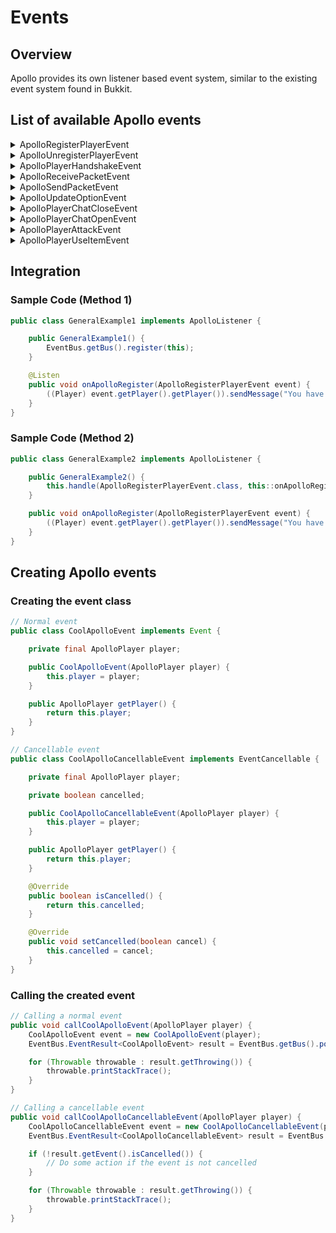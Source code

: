 
# Events

## Overview

Apollo provides its own listener based event system, similar to the existing event system found in Bukkit.

## List of available Apollo events

<details>
<summary>ApolloRegisterPlayerEvent</summary>

#### ApolloRegisterPlayerEvent

_Called when the player joins the server using Lunar Client._

| Field                 | Description                            |
| --------------------- | -------------------------------------- |
| `ApolloPlayer player` | The Apollo player that was registered. |

</details>

<details>
<summary>ApolloUnregisterPlayerEvent</summary>

#### ApolloUnregisterPlayerEvent

_Called when the player leaves the server using Lunar Client._

| Field                 | Description                              |
| --------------------- | ---------------------------------------- |
| `ApolloPlayer player` | The Apollo player that was unregistered. |

</details>

<details>
<summary>ApolloPlayerHandshakeEvent</summary>

#### ApolloPlayerHandshakeEvent

_Called when the client sends a PlayerHandshakeMessage._

| Field                                    | Description                                                   |
|------------------------------------------|---------------------------------------------------------------|
| `ApolloPlayer player`                    | The Apollo player that sent the packet.                       |
| `MinecraftVersion minecraftVersion`      | The minecraft version the player is running.                  |
| `LunarClientVersion lunarClientVersion`  | The Lunar Client version the player is running.               |
| `List<LunarClientMod> installedMods`     | List of all internal and external mods the player has running.|


<details>
<summary>Minecraft Version Information</summary>

##### All `MinecraftVersion minecraftVersion` Versions

- V1_7
- V1_8
- V1_9
- V1_10
- V1_11
- V1_12
- V1_16_1
- V1_16_5
- V1_17_0
- V1_17_1
- V1_18_1
- V1_18_2
- V1_19_pre
- V1_19_0
- V1_19_2
- V1_19_3
- V1_19_4
- V1_20_0
- V1_20_1
- V1_20_2
- V1_20_3
- V1_20_4
- UNKNOWN (Occurs when Apollo is outdated or hasn't been updated to include new Minecraft versions.)

<Callout type="warning">This list may not consistently reflect the most up-to-date information regarding supported versions.</Callout>

</details>

<details>
<summary>Lunar Client Version Information</summary>

##### How `LunarClientVersion lunarClientVersion` Works

This returns all the attributes about the version of Lunar Client the player is using.

| Attributes  | Description                                         |
|-------------|-----------------------------------------------------|
| `gitBranch` | The current branch of Lunar Client. (e.g. 'master') |
| `gitCommit` | The current commit of the branch.                   |
| `semVer`    | The versions semver encoding. (e.g. '2.5.1')        |

</details>

<details>
<summary>LunarClientMod (Installed Mods) Information</summary>

##### How `List<LunarClientMod> installedMods` Works

This returns a list of each mod, and its respective attributes.

**Mod Attributes**

| Attributes    | Description                                                    |
|---------------|----------------------------------------------------------------|
| `id`          | The unique identifier for the mod. (e.g. 'sodium')             |
| `displayName` | The human-readable/user-friendly display name. (e.g. 'Sodium') |
| `version`     | The current version of the mod. (e.g. '1.2.21')                |
| `type`        | The type of mod it's classified as. (e.g. 'FABRIC_INTERNAL')   |

**The Different `Type` of Mods**

| Type              | Description                                     |
|-------------------|-------------------------------------------------|
| `FABRIC_INTERNAL` | A fabric mod that is shipped with Lunar Client. |
| `FABRIC_EXTERNAL` | A fabric mod that is loaded by the Player.      |
| `FORGE_INTERNAL`  | A forge mod that is shipped with Lunar Client.  |
| `FORGE_EXTERNAL`  | A forge mod that is loaded by the Player.       |

</details>

</details>

<details>
<summary>ApolloReceivePacketEvent</summary>

#### ApolloReceivePacketEvent

_Called when the Apollo player receives an Apollo packet from Lunar Client._

| Field                 | Description                                 |
| --------------------- | ------------------------------------------- |
| `ApolloPlayer player` | The Apollo player that received the packet. |
| `Any packet`          | The Apollo packet that was received.        |

</details>

<details>
<summary>ApolloSendPacketEvent</summary>

#### ApolloSendPacketEvent

_Called when the Apollo player sends an Apollo packet to Lunar Client._

| Field                 | Description                             |
| --------------------- | --------------------------------------- |
| `ApolloPlayer player` | The Apollo player that sent the packet. |
| `Any packet`          | The Apollo packet that was sent.        |

<Callout type="info">This event is cancellable.</Callout>

</details>

<details>
<summary>ApolloUpdateOptionEvent</summary>

#### ApolloUpdateOptionEvent

_Called when an option is updated._

| Field                    | Description                                                                      |
| ------------------------ | -------------------------------------------------------------------------------- |
| `Options container`      | The container that the option is in.                                             |
| `ApolloPlayer player`    | The Apollo player the option was updated for, or null if it was a global option. |
| `Option<?, ?, ?> option` | The option that was updated.                                                     |
| `Object value`           | The new value of the option.                                                     |

<Callout type="info">This event is cancellable.</Callout>

</details>

<details>
<summary>ApolloPlayerChatCloseEvent</summary>

#### ApolloPlayerChatCloseEvent

_Called when the player closes their chat._

| Field                      | Description                                        |
| -------------------------- | -------------------------------------------------- |
| `long instantiationTimeMs` | The unix timestamp when the packet was created.    |
| `PlayerInfo playerInfo`    | The player's general information.                  |

</details>

<details>
<summary>ApolloPlayerChatOpenEvent</summary>

#### ApolloPlayerChatOpenEvent

_Called when the player opens their chat._

| Field                      | Description                                        |
| -------------------------- | -------------------------------------------------- |
| `long instantiationTimeMs` | The unix timestamp when the packet was created.    |
| `PlayerInfo playerInfo`    | The player's general information.                  |

</details>

<details>
<summary>ApolloPlayerAttackEvent</summary>

#### ApolloPlayerAttackEvent

_Called when the player attacks another player._

| Field                      | Description                                        |
| -------------------------- | -------------------------------------------------- |
| `long instantiationTimeMs` | The unix timestamp when the packet was created.    |
| `PlayerInfo targetInfo`    | The target player general information.             |
| `PlayerInfo attackerInfo`  | The attacker player general information.           |
| `double distance`          | The reach distance the attacker hit a player from. |

</details>

<details>
<summary>ApolloPlayerUseItemEvent</summary>

#### ApolloPlayerUseItemEvent

_Called when the player uses an item (1.16.1+)._

| Field                      | Description                                        |
| -------------------------- | -------------------------------------------------- |
| `long instantiationTimeMs` | The unix timestamp when the packet was created.    |
| `PlayerInfo playerInfo`    | The player's general information.                  |
| `boolean mainHand`         | Whether the item was in the player's main hand.    |

</details>

## Integration

### Sample Code (Method 1)

```java
public class GeneralExample1 implements ApolloListener {

    public GeneralExample1() {
        EventBus.getBus().register(this);
    }

    @Listen
    public void onApolloRegister(ApolloRegisterPlayerEvent event) {
        ((Player) event.getPlayer().getPlayer()).sendMessage("You have joined using LunarClient!");
    }
}
```

### Sample Code (Method 2)

```java
public class GeneralExample2 implements ApolloListener {

    public GeneralExample2() {
        this.handle(ApolloRegisterPlayerEvent.class, this::onApolloRegister);
    }

    public void onApolloRegister(ApolloRegisterPlayerEvent event) {
        ((Player) event.getPlayer().getPlayer()).sendMessage("You have joined using LunarClient!");
    }
}
```

## Creating Apollo events

### Creating the event class

```java
// Normal event
public class CoolApolloEvent implements Event {

    private final ApolloPlayer player;

    public CoolApolloEvent(ApolloPlayer player) {
        this.player = player;
    }

    public ApolloPlayer getPlayer() {
        return this.player;
    }
}

// Cancellable event
public class CoolApolloCancellableEvent implements EventCancellable {

    private final ApolloPlayer player;

    private boolean cancelled;

    public CoolApolloCancellableEvent(ApolloPlayer player) {
        this.player = player;
    }

    public ApolloPlayer getPlayer() {
        return this.player;
    }

    @Override
    public boolean isCancelled() {
        return this.cancelled;
    }

    @Override
    public void setCancelled(boolean cancel) {
        this.cancelled = cancel;
    }
}
```

### Calling the created event

```java
// Calling a normal event
public void callCoolApolloEvent(ApolloPlayer player) {
    CoolApolloEvent event = new CoolApolloEvent(player);
    EventBus.EventResult<CoolApolloEvent> result = EventBus.getBus().post(event);

    for (Throwable throwable : result.getThrowing()) {
        throwable.printStackTrace();
    }
}

// Calling a cancellable event
public void callCoolApolloCancellableEvent(ApolloPlayer player) {
    CoolApolloCancellableEvent event = new CoolApolloCancellableEvent(player);
    EventBus.EventResult<CoolApolloCancellableEvent> result = EventBus.getBus().post(event);

    if (!result.getEvent().isCancelled()) {
        // Do some action if the event is not cancelled
    }

    for (Throwable throwable : result.getThrowing()) {
        throwable.printStackTrace();
    }
}
```
